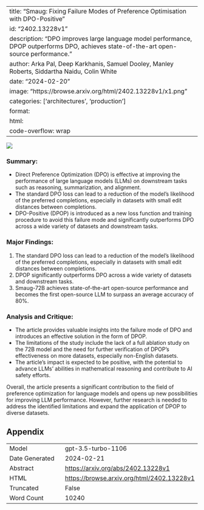
---
title: "Smaug: Fixing Failure Modes of Preference Optimisation with DPO-Positive"
id: "2402.13228v1"
description: "DPO improves large language model performance, DPOP outperforms DPO, achieves state-of-the-art open-source performance."
author: Arka Pal, Deep Karkhanis, Samuel Dooley, Manley Roberts, Siddartha Naidu, Colin White
date: "2024-02-20"
image: "https://browse.arxiv.org/html/2402.13228v1/x1.png"
categories: ['architectures', 'production']
format:
  html:
    code-overflow: wrap
---

![](https://browse.arxiv.org/html/2402.13228v1/x1.png)

### **Summary:**
- Direct Preference Optimization (DPO) is effective at improving the performance of large language models (LLMs) on downstream tasks such as reasoning, summarization, and alignment.
- The standard DPO loss can lead to a reduction of the model’s likelihood of the preferred completions, especially in datasets with small edit distances between completions.
- DPO-Positive (DPOP) is introduced as a new loss function and training procedure to avoid this failure mode and significantly outperforms DPO across a wide variety of datasets and downstream tasks.

### Major Findings:
1. The standard DPO loss can lead to a reduction of the model’s likelihood of the preferred completions, especially in datasets with small edit distances between completions.
2. DPOP significantly outperforms DPO across a wide variety of datasets and downstream tasks.
3. Smaug-72B achieves state-of-the-art open-source performance and becomes the first open-source LLM to surpass an average accuracy of 80%.

### Analysis and Critique:
- The article provides valuable insights into the failure mode of DPO and introduces an effective solution in the form of DPOP.
- The limitations of the study include the lack of a full ablation study on the 72B model and the need for further verification of DPOP's effectiveness on more datasets, especially non-English datasets.
- The article's impact is expected to be positive, with the potential to advance LLMs' abilities in mathematical reasoning and contribute to AI safety efforts.

Overall, the article presents a significant contribution to the field of preference optimization for language models and opens up new possibilities for improving LLM performance. However, further research is needed to address the identified limitations and expand the application of DPOP to diverse datasets.

## Appendix

|          |          |
|----------|----------|
| Model     | gpt-3.5-turbo-1106       |
| Date Generated     | 2024-02-21       |
| Abstract | [https://arxiv.org/abs/2402.13228v1](https://arxiv.org/abs/2402.13228v1)        |
| HTML     | [https://browse.arxiv.org/html/2402.13228v1](https://browse.arxiv.org/html/2402.13228v1)       |
| Truncated       | False       |
| Word Count       | 10240       |